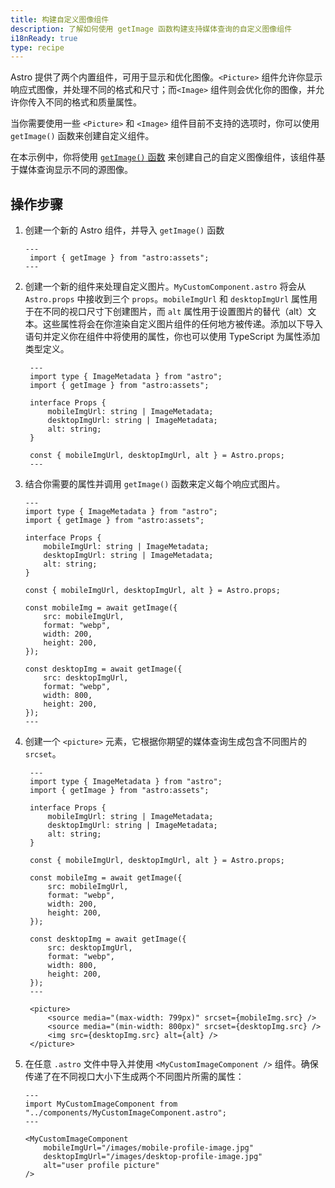 ```yaml
---
title: 构建自定义图像组件 
description: 了解如何使用 getImage 函数构建支持媒体查询的自定义图像组件
i18nReady: true
type: recipe
---
```


Astro 提供了两个内置组件，可用于显示和优化图像。`<Picture>` 组件允许你显示响应式图像，并处理不同的格式和尺寸；而`<Image>` 组件则会优化你的图像，并允许你传入不同的格式和质量属性。

当你需要使用一些 `<Picture>` 和 `<Image>` 组件目前不支持的选项时，你可以使用 `getImage()` 函数来创建自定义组件。

在本示例中，你将使用 [`getImage()` 函数](/zh-cn/guides/images/#使用-getimage-生成图像) 来创建自己的自定义图像组件，该组件基于媒体查询显示不同的源图像。

## 操作步骤

1. 创建一个新的 Astro 组件，并导入 `getImage()` 函数

    ```astro title="src/components/MyCustomImageComponent.astro" 
    ---
     import { getImage } from "astro:assets";
    ---

    ```

2. 创建一个新的组件来处理自定义图片。`MyCustomComponent.astro` 将会从 `Astro.props` 中接收到三个 `props`。`mobileImgUrl` 和 `desktopImgUrl` 属性用于在不同的视口尺寸下创建图片，而 `alt` 属性用于设置图片的替代（alt）文本。这些属性将会在你渲染自定义图片组件的任何地方被传递。添加以下导入语句并定义你在组件中将使用的属性，你也可以使用 TypeScript 为属性添加类型定义。

   ```astro title="src/components/MyCustomImageComponent.astro" ins={3, 11}
    ---
    import type { ImageMetadata } from "astro";
    import { getImage } from "astro:assets";

    interface Props {
        mobileImgUrl: string | ImageMetadata;
        desktopImgUrl: string | ImageMetadata;
        alt: string;
    }

    const { mobileImgUrl, desktopImgUrl, alt } = Astro.props;
    ---

    ```

3. 结合你需要的属性并调用 `getImage()` 函数来定义每个响应式图片。

    ```astro title="src/components/MyCustomImageComponent.astro" ins={13-18, 20-25}
    ---
    import type { ImageMetadata } from "astro";
    import { getImage } from "astro:assets";

    interface Props {
        mobileImgUrl: string | ImageMetadata;
        desktopImgUrl: string | ImageMetadata;
        alt: string;
    }

    const { mobileImgUrl, desktopImgUrl, alt } = Astro.props;

    const mobileImg = await getImage({
        src: mobileImgUrl,
        format: "webp",
        width: 200,
        height: 200,
    });

    const desktopImg = await getImage({
        src: desktopImgUrl,
        format: "webp",
        width: 800,
        height: 200,
    });
    ---

    ```

4. 创建一个 `<picture>` 元素，它根据你期望的媒体查询生成包含不同图片的 `srcset`。

   ```astro title="src/components/MyCustomImageComponent.astro" ins={28-32}
    ---
    import type { ImageMetadata } from "astro";
    import { getImage } from "astro:assets";

    interface Props {
        mobileImgUrl: string | ImageMetadata;
        desktopImgUrl: string | ImageMetadata;
        alt: string;
    }

    const { mobileImgUrl, desktopImgUrl, alt } = Astro.props;

    const mobileImg = await getImage({
        src: mobileImgUrl,
        format: "webp",
        width: 200,
        height: 200,
    });

    const desktopImg = await getImage({
        src: desktopImgUrl,
        format: "webp",
        width: 800,
        height: 200,
    });
    ---

    <picture>
        <source media="(max-width: 799px)" srcset={mobileImg.src} />
        <source media="(min-width: 800px)" srcset={desktopImg.src} />
        <img src={desktopImg.src} alt={alt} />
    </picture>

    ```

5. 在任意 `.astro` 文件中导入并使用 `<MyCustomImageComponent />` 组件。确保传递了在不同视口大小下生成两个不同图片所需的属性：

    ```astro title="src/pages/index.astro" 
    ---
    import MyCustomImageComponent from "../components/MyCustomImageComponent.astro";
    ---

    <MyCustomImageComponent
        mobileImgUrl="/images/mobile-profile-image.jpg"
        desktopImgUrl="/images/desktop-profile-image.jpg"
        alt="user profile picture"
    />

    ```
